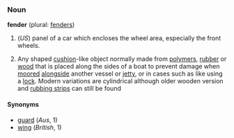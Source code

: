 ===Noun===
'''fender''' (plural: [[fenders]])

# (''US'') panel of a car which encloses the wheel area, especially the front wheels.
# {{nautical}} Any shaped [[cushion]]-like object normally made from [[polymers]], [[rubber]] or [[wood]] that is placed along the sides of a boat to prevent damage when [[moor]]ed [[alongside]] another vessel or [[jetty]], or in cases such as like using a [[lock]]. Modern variations are cylindrical although older wooden version and [[rubbing strip]]s can still be found
==== Synonyms ====
*[[guard]] (''Aus'', 1)
*[[wing]] (''British'', 1)
